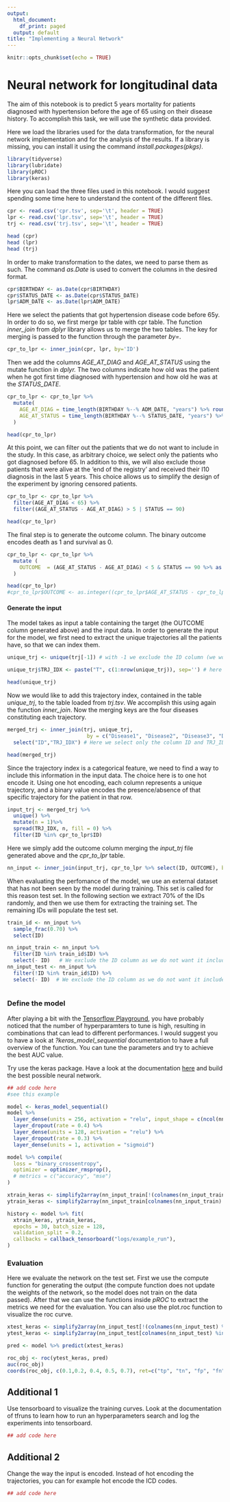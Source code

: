 ```yaml
---
output:
  html_document:
    df_print: paged
  output: default
title: "Implementing a Neural Network"
---
```


```r
knitr::opts_chunk$set(echo = TRUE)
```

# Neural network for longitudinal data
The aim of this notebook is to predict 5 years mortality for patients diagnosed with hypertension before the age of 65 using on their disease history. To accomplish this task, we will use the synthetic data provided. 

Here we load the libraries used for the data transformation, for the neural network implementation and for the analysis of the results. If a library is missing, you can install it using the command *install.packages(pkgs)*.

```r
library(tidyverse)
library(lubridate)
library(pROC)
library(keras)
```

Here you can load the three files used in this notebook. I would suggest spending some time here to understand the content of the different files.

```r
cpr <- read.csv('cpr.tsv', sep='\t', header = TRUE)
lpr <- read.csv('lpr.tsv', sep='\t', header = TRUE)
trj <- read.csv('trj.tsv', sep='\t', header = TRUE)

head (cpr)
head (lpr)
head (trj)
```

In order to make transformation to the dates, we need to parse them as such. The command *as.Date* is used to convert the columns in the desired format.
```r
cpr$BIRTHDAY <- as.Date(cpr$BIRTHDAY)
cpr$STATUS_DATE <- as.Date(cpr$STATUS_DATE)
lpr$ADM_DATE <- as.Date(lpr$ADM_DATE)
```

Here we select the patients that got hypertension disease code before 65y. In order to do so, we first merge lpr table with cpr table. The function *inner_join* from *dplyr* library allows us to merge the two tables. The key for merging is passed to the function through the parameter *by=*. 

```r
cpr_to_lpr <- inner_join(cpr, lpr, by='ID') 
```

Then we add the columns *AGE_AT_DIAG* and *AGE_AT_STATUS* using the mutate function in *dplyr.* The two columns indicate how old was the patient when he got first time diagnosed with hypertension and how old he was at the *STATUS_DATE*.

```r
cpr_to_lpr <- cpr_to_lpr %>% 
  mutate(
    AGE_AT_DIAG = time_length(BIRTHDAY %--% ADM_DATE, "years") %>% round(1),
    AGE_AT_STATUS = time_length(BIRTHDAY %--% STATUS_DATE, "years") %>% round(1)
  )

head(cpr_to_lpr)
```

At this point, we can filter out the patients that we do not want to include in the study. In this case, as arbitrary choice, we select only the patients who got diagnosed before 65. In addition to this, we will also exclude those patients that were alive at the 'end of the registry' and received their I10 diagnosis in the last 5 years. This choice allows us to simplify the design of the experiment by ignoring censored patients.  


```r
cpr_to_lpr <- cpr_to_lpr %>% 
  filter(AGE_AT_DIAG < 65) %>%
  filter((AGE_AT_STATUS - AGE_AT_DIAG) > 5 | STATUS == 90)

head(cpr_to_lpr)
```

The final step is to generate the outcome column. The binary outcome encodes death as 1 and survival as 0.

```r

cpr_to_lpr <- cpr_to_lpr %>% 
  mutate (
    OUTCOME  = (AGE_AT_STATUS - AGE_AT_DIAG) < 5 & STATUS == 90 %>% as.integer() #Death needs to occur within 5 years, and LPR STATUS has to be 90. 
  )

head(cpr_to_lpr)
#cpr_to_lpr$OUTCOME <- as.integer((cpr_to_lpr$AGE_AT_STATUS - cpr_to_lpr$AGE_AT_DIAG) < 5 & cpr_to_lpr$STATUS == 90)

```

#### Generate the input
The model takes as input a table containing the target (the OUTCOME column generated above) and the input data. In order to generate the input for the model, we first need to extract the unique trajectories all the patients have, so that we can index them.

```r
unique_trj <- unique(trj[-1]) # with -1 we exclude the ID column (we would have otherwise a unique row for each patient)

unique_trj$TRJ_IDX <- paste("T", c(1:nrow(unique_trj)), sep='') # here we generate an index for each trajectory. 

head(unique_trj)
```

Now we would like to add this trajectory index, contained in the table *unique_trj*, to the table loaded from *trj.tsv*. We accomplish this using again the function *inner_join*. Now the merging keys are the four diseases constituting each trajectory. 

```r
merged_trj <- inner_join(trj, unique_trj, 
                          by = c("Disease1", "Disease2", "Disease3", "Disease4")) %>% 
  select("ID","TRJ_IDX") # Here we select only the column ID and TRJ_IDX, as the single disease information is not used in the model. 

head(merged_trj)
```

Since the trajectory index is a categorical feature, we need to find a way to include this information in the input data. The choice here is to one hot encode it. Using one hot encoding, each column represents a unique trajectory, and a binary value encodes the presence/absence of that specific trajectory for the patient in that row.

```r
input_trj <- merged_trj %>% 
  unique() %>%
  mutate(n = 1)%>% 
  spread(TRJ_IDX, n, fill = 0) %>% 
  filter(ID %in% cpr_to_lpr$ID)

```

Here we simply add the outcome column merging the *input_trj* file generated above and the *cpr_to_lpr* table.

```r
nn_input <- inner_join(input_trj, cpr_to_lpr %>% select(ID, OUTCOME), by="ID") # we select only ID and OUTCOME from cpr_to_lpr
```

When evaluating the perfomance of the model, we use an external dataset that has not been seen by the model during training. This set is called for this reason test set. In the following section we extract 70% of the IDs randomly, and then we use them for extracting the training set. The remaining IDs will populate the test set. 

```r
train_id <- nn_input %>%
  sample_frac(0.70) %>% 
  select(ID)

nn_input_train <- nn_input %>% 
  filter(ID %in% train_id$ID) %>% 
  select(- ID)   # We exclude the ID column as we do not want it included in the input data
nn_input_test <- nn_input %>% 
  filter(!ID %in% train_id$ID) %>% 
  select(- ID)  # We exclude the ID column as we do not want it included in the input data
  
```

### Define the model
After playing a bit with the [Tensorflow Playground](https://playground.tensorflow.org/), you have probably noticed that the number of hyperparamters to tune is high, resulting in combinations that can lead to different performances. I would suggest you to have a look at *?keras_model_sequential* documentation to have a full overview of the function. You can tune the parameters and try to achieve the best AUC value.

Try use the keras package. Have a look at the documentation [here](https://www.rstudio.com/blog/keras-for-r/) and build the best possible neural network. 

```r

## add code here
#see this example

model <- keras_model_sequential()
model %>%
  layer_dense(units = 256, activation = "relu", input_shape = c(ncol(nn_input_train) -1)) %>%
  layer_dropout(rate = 0.4) %>%
  layer_dense(units = 128, activation = "relu") %>%
  layer_dropout(rate = 0.3) %>%
  layer_dense(units = 1, activation = "sigmoid")

model %>% compile(
  loss = "binary_crossentropy",
  optimizer = optimizer_rmsprop(),
  # metrics = c("accuracy", "mse")
)

xtrain_keras <- simplify2array(nn_input_train[!(colnames(nn_input_train) %in% "OUTCOME")])
ytrain_keras <- simplify2array(nn_input_train[colnames(nn_input_train) %in% "OUTCOME"])

history <- model %>% fit(
  xtrain_keras, ytrain_keras, 
  epochs = 30, batch_size = 128, 
  validation_split = 0.2,
  callbacks = callback_tensorboard("logs/example_run"),
)

```


### Evaluation

Here we evaluate the network on the test set. First we use the compute function for generating the output (the compute function does not update the weights of the network, so the model does not train on the data passed). After that we can use the functions inside *pROC* to extract the metrics we need for the evaluation. You can also use the plot.roc function to visualize the roc curve.

```r
xtest_keras <- simplify2array(nn_input_test[!(colnames(nn_input_test) %in% "OUTCOME")])
ytest_keras <- simplify2array(nn_input_test[colnames(nn_input_test) %in% "OUTCOME"])

pred <- model %>% predict(xtest_keras)

roc_obj <- roc(ytest_keras, pred)
auc(roc_obj)
coords(roc_obj, c(0.1,0.2, 0.4, 0.5, 0.7), ret=c("tp", "tn", "fp", "fn", "sensitivity", "specificity"))
```


## Additional 1
Use tensorboard to visualize the training curves. Look at the documentation of tfruns to learn how to run an hyperparameters search and log the experiments into tensorboard. 
```r

## add code here

```

## Additional 2

Change the way the input is encoded. Instead of hot encoding the trajectories, you can for example hot encode the ICD codes. 
```r

## add code here

```

